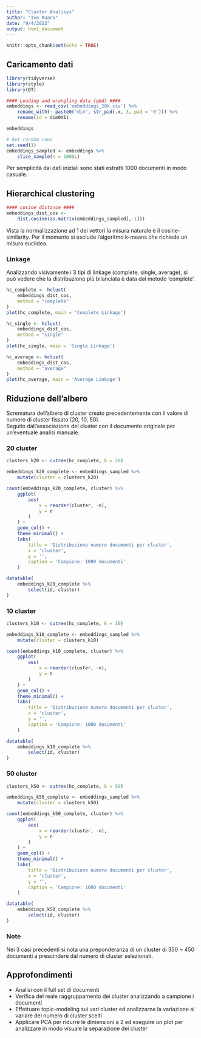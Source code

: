 ```yaml
---
title: "Cluster Analisys"
author: "Ivo Ruaro"
date: "9/4/2022"
output: html_document
---
```


```r
knitr::opts_chunk$set(echo = TRUE)

```

## Caricamento dati
```r
library(tidyverse)
library(stylo)
library(DT)

#### Loading and wrangling data (q&d) ####
embeddings <- read_csv('embeddings_20k.csv') %>%
    rename_with(~ paste0("dim", str_pad(.x, 3, pad = '0'))) %>%
    rename(id = dim0X1) 

embeddings

# Get random rows
set.seed(1)
embeddings_sampled <- embeddings %>%
    slice_sample(n = 1000L)
```
Per semplicità dai dati iniziali sono stati estratti 1000 documenti in modo 
casuale.

## Hierarchical clustering
```r
#### cosine distance ####
embeddings_dist_cos <- 
    dist.cosine(as.matrix(embeddings_sampled[,-1]))
```

Vista la normalizzazione ad 1 dei vettori la misura naturale è il 
cosine-similarity.
Per il momento si esclude l'algoritmo k-means che richiede un misura euclidea.

### Linkage
Analizzando visivamente i 3 tipi di linkage (complete, single, average), 
si può vedere che la distribuzione più bilanciata è data dal metodo 'complete'.

```r
hc_complete <- hclust(
    embeddings_dist_cos,
    method = "complete"
)
plot(hc_complete, main = 'Complete Linkage')
```

```r
hc_single <- hclust(
    embeddings_dist_cos,
    method = "single"
)
plot(hc_single, main = 'Single Linkage')
```

```r
hc_average <- hclust(
    embeddings_dist_cos,
    method = "average"
)
plot(hc_average, main = 'Average Linkage')
```

## Riduzione dell'albero
Scrematura dell'albero di cluster creato precedentemente con il valore di
numero di cluster fissato (20, 10, 50).  
Seguito dall'associazione del cluster con il documento originale per 
un'eventuale analisi manuale.


### 20 cluster
```r
clusters_k20 <- cutree(hc_complete, k = 20)

embeddings_k20_complete <- embeddings_sampled %>%
    mutate(cluster = clusters_k20)

count(embeddings_k20_complete, cluster) %>%
    ggplot(
        aes(
            x = reorder(cluster, -n),
            y = n
        )
    ) +
    geom_col() +
    theme_minimal() +
    labs(
        title = 'Distribuzione numero documenti per cluster',
        x = 'cluster',
        y = '',
        caption = 'Campione: 1000 documenti'
    )

datatable(
    embeddings_k20_complete %>%
        select(id, cluster)
)
```

### 10 cluster
```r
clusters_k10 <- cutree(hc_complete, k = 10)

embeddings_k10_complete <- embeddings_sampled %>%
    mutate(cluster = clusters_k10)

count(embeddings_k10_complete, cluster) %>%
    ggplot(
        aes(
            x = reorder(cluster, -n),
            y = n
        )
    ) +
    geom_col() +
    theme_minimal() +
    labs(
        title = 'Distribuzione numero documenti per cluster',
        x = 'cluster',
        y = '',
        caption = 'Campione: 1000 documenti'
    )

datatable(
    embeddings_k10_complete %>%
        select(id, cluster)
)

```

### 50 cluster
```r
clusters_k50 <- cutree(hc_complete, k = 50)

embeddings_k50_complete <- embeddings_sampled %>%
    mutate(cluster = clusters_k50)

count(embeddings_k50_complete, cluster) %>%
    ggplot(
        aes(
            x = reorder(cluster, -n),
            y = n
        )
    ) +
    geom_col() +
    theme_minimal() +
    labs(
        title = 'Distribuzione numero documenti per cluster',
        x = 'cluster',
        y = '',
        caption = 'Campione: 1000 documenti'
    )

datatable(
    embeddings_k50_complete %>%
        select(id, cluster)
)

```

### Note
Nei 3 casi precedenti si nota una preponderanza di un cluster di 350 ~ 450 
documenti a prescindere dal numero di cluster selezionati.


## Approfondimenti
* Analisi con il full set di documenti
* Verifica del reale raggruppamento dei cluster analizzando a campione i documenti
* Effettuare topic-modeling sui vari cluster ed analizzarne la variazione al variare 
  del numero di cluster scelti
* Applicare PCA per ridurre le dimensioni a 2 ed eseguire un plot per analizzare
  in modo visuale la separazione dei cluster